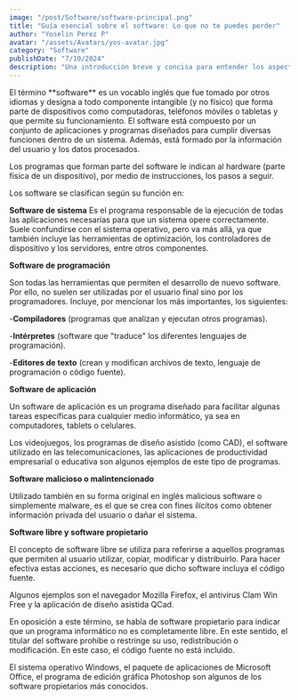 ```yaml
---
image: "/post/Software/software-principal.png"
title: "Guía esencial sobre el software: Lo que no te puedes perder"
author: "Yoselin Perez P"
avatar: "/assets/Avatars/yos-avatar.jpg"
category: "Software"
publishDate: "7/10/2024"
description: "Una introducción breve y concisa para entender los aspectos clave del software, desde su definición hasta su impacto en la vida diaria. "
---
```


<Parrafo>
El término **software** es un vocablo inglés que fue tomado por otros idiomas y designa a todo componente intangible (y no físico) que forma parte de dispositivos como computadoras, teléfonos móviles o tabletas y que permite su funcionamiento. El software está compuesto por un conjunto de aplicaciones y programas diseñados para cumplir diversas funciones dentro de un sistema. Además, está formado por la información del usuario y los datos procesados.

Los programas que forman parte del software le indican al hardware (parte física de un dispositivo), por medio de instrucciones, los pasos a seguir.

</Parrafo>

<ImageMDX src="/post/Software/software1.png" alt="software" width={800} height={400} />

<Parrafo>
Los software se clasifican según su función en:

**Software de sistema**
Es el programa responsable de la ejecución de todas las aplicaciones necesarias para que un sistema opere correctamente. Suele confundirse con el sistema operativo, pero va más allá, ya que también incluye las herramientas de optimización, los controladores de dispositivo y los servidores, entre otros componentes.

**Software de programación**

Son todas las herramientas que permiten el desarrollo de nuevo software. Por ello, no suelen ser utilizadas por el usuario final sino por los programadores. Incluye, por mencionar los más importantes, los siguientes:

-**Compiladores** (programas que analizan y ejecutan otros programas).

-**Intérpretes** (software que "traduce" los diferentes lenguajes de programación).

-**Editores de texto** (crean y modifican archivos de texto, lenguaje de programación o código fuente).

**Software de aplicación**

Un software de aplicación es un programa diseñado para facilitar algunas tareas específicas para cualquier medio informático, ya sea en computadores, tablets o celulares.

Los videojuegos, los programas de diseño asistido (como CAD), el software utilizado en las telecomunicaciones, las aplicaciones de productividad empresarial o educativa son algunos ejemplos de este tipo de programas.

**Software malicioso o malintencionado**

Utilizado también en su forma original en inglés malicious software o simplemente malware, es el que se crea con fines ilícitos como obtener información privada del usuario o dañar el sistema.

**Software libre y software propietario**

El concepto de software libre se utiliza para referirse a aquellos programas que permiten al usuario utilizar, copiar, modificar y distribuirlo. Para hacer efectiva estas acciones, es necesario que dicho software incluya el código fuente.

Algunos ejemplos son el navegador Mozilla Firefox, el antivirus Clam Win Free y la aplicación de diseño asistida QCad.

En oposición a este término, se habla de software propietario para indicar que un programa informático no es completamente libre. En este sentido, el titular del software prohibe o restringe su uso, redistribución o modificación. En este caso, el código fuente no está incluido.

El sistema operativo Windows, el paquete de aplicaciones de Microsoft Office, el programa de edición gráfica Photoshop son algunos de los software propietarios más conocidos.

</Parrafo>

<YouTubeVideo url="https://www.youtube.com/watch?v=KysawushRV8" />
